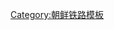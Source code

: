 {{鐵道路線|
| 模板名稱 = 首陽線
| 名稱 = [[首陽線]]
| 代表色 = blue
| 背景顏色 = #FFE8EA
| 車站列表 = [[首陽站|首陽]] - [[望日里站|望日里]]}}<noinclude>
[[Category:朝鲜铁路模板]]

</noinclude>